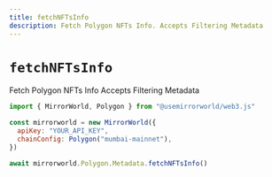 ```yaml
---
title: fetchNFTsInfo
description: Fetch Polygon NFTs Info. Accepts Filtering Metadata
---
```


# `fetchNFTsInfo`

Fetch Polygon NFTs Info Accepts Filtering Metadata

```js
import { MirrorWorld, Polygon } from "@usemirrorworld/web3.js"

const mirrorworld = new MirrorWorld({
  apiKey: "YOUR_API_KEY",
  chainConfig: Polygon("mumbai-mainnet"),
})

await mirrorworld.Polygon.Metadata.fetchNFTsInfo()
```
